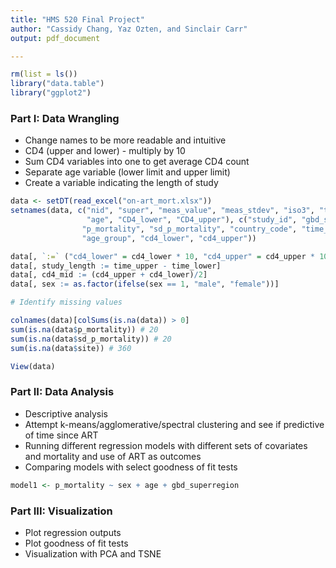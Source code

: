 ```yaml
---
title: "HMS 520 Final Project"
author: "Cassidy Chang, Yaz Ozten, and Sinclair Carr"
output: pdf_document

---
```


```r
rm(list = ls())
library("data.table")
library("ggplot2")


```




### Part I: Data Wrangling
  - Change names to be more readable and intuitive
  - CD4 (upper and lower) - multiply by 10
  - Sum CD4 variables into one to get average CD4 count
  - Separate age variable (lower limit and upper limit)
  - Create a variable indicating the length of study

```r

data <- setDT(read_excel("on-art_mort.xlsx"))
setnames(data, c("nid", "super", "meas_value", "meas_stdev", "iso3", "time_point", 
                 "age", "CD4_lower", "CD4_upper"), c("study_id", "gbd_superregion", 
                "p_mortality", "sd_p_mortality", "country_code", "time_since_art", 
                "age_group", "cd4_lower", "cd4_upper"))

data[, `:=` ("cd4_lower" = cd4_lower * 10, "cd4_upper" = cd4_upper * 10)]
data[, study_length := time_upper - time_lower]
data[, cd4_mid := (cd4_upper + cd4_lower)/2]
data[, sex := as.factor(ifelse(sex == 1, "male", "female"))]

# Identify missing values 

colnames(data)[colSums(is.na(data)) > 0]
sum(is.na(data$p_mortality)) # 20
sum(is.na(data$sd_p_mortality)) # 20
sum(is.na(data$site)) # 360

View(data)

```

  
### Part II: Data Analysis
  - Descriptive analysis
  - Attempt k-means/agglomerative/spectral clustering and see if predictive of time since ART 
  - Running different regression models with different sets of covariates and mortality and use of ART as outcomes
  - Comparing models with select goodness of fit tests

```r
model1 <- p_mortality ~ sex + age + gbd_superregion
```


### Part III: Visualization
  - Plot regression outputs 
  - Plot goodness of fit tests
  - Visualization with PCA and TSNE 

```r




```


